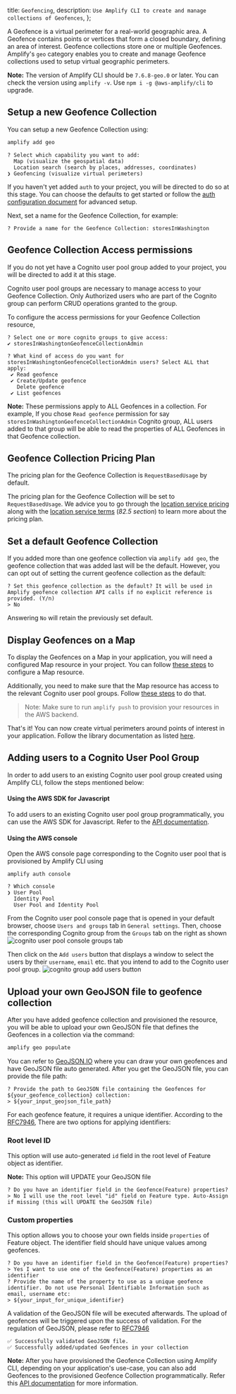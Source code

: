   title: `Geofencing`,
  description: `Use Amplify CLI to create and manage collections of Geofences`,
};

A Geofence is a virtual perimeter for a real-world geographic area. A Geofence contains points or vertices that form a closed boundary, defining an area of interest. 
Geofence collections store one or multiple Geofences.
Amplify's `geo` category enables you to create and manage Geofence collections used to setup virtual geographic perimeters.

<Callout>

**Note:** The version of Amplify CLI should be `7.6.8-geo.0` or later. You can check the version using `amplify -v`. Use  `npm i -g @aws-amplify/cli` to upgrade.

</Callout>

## Setup a new Geofence Collection

You can setup a new Geofence Collection using:
```bash
amplify add geo
```
```console
? Select which capability you want to add: 
  Map (visualize the geospatial data) 
  Location search (search by places, addresses, coordinates) 
❯ Geofencing (visualize virtual perimeters)
```

If you haven't yet added `auth` to your project, you will be directed to do so at this stage. You can choose the defaults to get started or follow the [auth configuration document](/cli/auth/overview) for advanced setup.

Next, set a name for the Geofence Collection, for example: 

```console
? Provide a name for the Geofence Collection: storesInWashington
```

## Geofence Collection Access permissions
If you do not yet have a Cognito user pool group added to your project, you will be directed to add it at this stage.


Cognito user pool groups are necessary to manage access to your Geofence Collection. Only Authorized users who are part of the Cognito group can perform CRUD operations granted to the group.


To configure the access permissions for your Geofence Collection resource,

```console
? Select one or more cognito groups to give access:
✔ storesInWashingtonGeofenceCollectionAdmin

? What kind of access do you want for storesInWashingtonGeofenceCollectionAdmin users? Select ALL that apply:
 ✔ Read geofence
 ✔ Create/Update geofence
   Delete geofence
 ✔ List geofences
```

<Callout>

**Note:** These permissions apply to ALL Geofences in a collection. For example, If you chose `Read geofence` permission for say `storesInWashingtonGeofenceCollectionAdmin`
Cognito group, ALL users added to that group will be able to read the properties of ALL Geofences in that Geofence collection.

</Callout>


## Geofence Collection Pricing Plan

The pricing plan for the Geofence Collection is `RequestBasedUsage` by default.

The pricing plan for the Geofence Collection will be set to `RequestBasedUsage`.
We advice you to go through the [location service pricing](https://aws.amazon.com/location/pricing/) along with the [location service terms](https://aws.amazon.com/service-terms/) (_82.5 section_) to learn more about the pricing plan.

## Set a default Geofence Collection
If you added more than one geofence collection via `amplify add geo`, the geofence collection that was added last will be the default. 
However, you can opt out of setting the current geofence collection as the default:

```console
? Set this geofence collection as the default? It will be used in Amplify geofence collection API calls if no explicit reference is provided. (Y/n)
> No
```
Answering `No` will retain the previously set default.

## Display Geofences on a Map
To display the Geofences on a Map in your application, you will need a configured Map resource in your project.
You can follow [these steps](/cli/geo/maps) to configure a Map resource. 

Additionally, you need to make sure that the Map resource has access to the relevant Cognito user pool groups. Follow [these steps](/cli/geo/maps/#map-access-permissions) to do that.


> Note: Make sure to run `amplify push` to provision your resources in the AWS backend.

That's it! You can now create virtual perimeters around points of interest in your application. Follow the library documentation as listed [here](/lib/geo/geofences).


## Adding users to a Cognito User Pool Group
In order to add users to an existing Cognito user pool group created using Amplify CLI, follow the steps mentioned below:

#### Using the AWS SDK for Javascript
To add users to an existing Cognito user pool group programmatically, you can use the AWS SDK for Javascript. Refer to the [API documentation](https://docs.aws.amazon.com/AWSJavaScriptSDK/latest/AWS/CognitoIdentityServiceProvider.html#adminAddUserToGroup).

#### Using the AWS console
Open the AWS console page corresponding to the Cognito user pool that is provisioned by Amplify CLI using
```console
amplify auth console

? Which console 
❯ User Pool 
  Identity Pool 
  User Pool and Identity Pool
```

From the Cognito user pool console page that is opened in your default browser, choose `Users and groups` tab in `General settings`.
Then, choose the corresponding Cognito group from the `Groups` tab on the right as shown 
![cognito user pool console groups tab](/images/cli/geo/geo-cognito-groups-1.png)

Then click on the `Add users` button that displays a window to select the users by their `username`, `email` etc. that you intend to add to the Cognito user pool group.
![cognito group add users button](/images/cli/geo/geo-cognito-groups-2.png)


## Upload your own GeoJSON file to geofence collection
After you have added geofence collection and provisioned the resource, you will be able to upload your own GeoJSON file that defines the Geofences in a collection via the command: 
```bash
amplify geo populate
```
You can refer to [GeoJSON.IO](https://geojson.io/) where you can draw your own geofences and have GeoJSON file auto generated. After you get the GeoJSON file, you can provide the file path:
```console
? Provide the path to GeoJSON file containing the Geofences for ${your_geofence_collection} collection:
> ${your_input_geojson_file_path}
```
For each geofence feature, it requires a unique identifier. According to the [RFC7946](https://datatracker.ietf.org/doc/html/rfc7946#section-3.2), There are two options for applying identifiers:

### Root level ID

This option will use auto-generated `id` field in the root level of Feature object as identifier.
<Callout>

**Note:** This option will UPDATE your GeoJSON file

</Callout>

```console
? Do you have an identifier field in the Geofence(Feature) properties?
> No I will use the root level "id" field on Feature type. Auto-Assign if missing (this will UPDATE the GeoJSON file)
```

### Custom properties

This option allows you to choose your own fields inside `properties` of Feature object. The identifier field should have unique values among geofences.
```console
? Do you have an identifier field in the Geofence(Feature) properties?
> Yes I want to use one of the Geofence(Feature) properties as an identifier
? Provide the name of the property to use as a unique geofence identifier. Do not use Personal Identifiable Information such as email, username etc:
> ${your_input_for_unique_identifier}
```

A validation of the GeoJSON file will be executed afterwards. The upload of geofences will be triggered upon the success of validation. For the regulation of GeoJSON, please refer to [RFC7946](https://datatracker.ietf.org/doc/html/rfc7946)
```console
✅ Successfully validated GeoJSON file.
✅ Successfully added/updated Geofences in your collection
```

<Callout>

**Note:** After you have provisioned the Geofence Collection using Amplify CLI, depending on your application's use-case, you can also add Geofences to
the provisioned Geofence Collection programmatically. Refer this [API documentation](/lib/geo/geofences#savegeofences) for more information.

</Callout>
